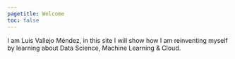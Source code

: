 ```yaml
---
pagetitle: Welcome
toc: false
---
```


I am Luis Vallejo Méndez, in this site I will show how I am reinventing myself by learning about Data Science, Machine Learning & Cloud.